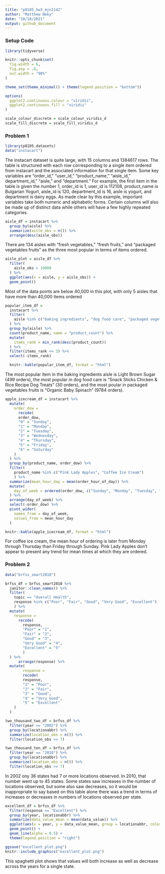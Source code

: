 ```yaml
---
title: "p8105_hw3_mjn2142"
author: "Matthew Neky"
date: "10/18/2021"
output: github_document
---
```


### Setup Code

```r
library(tidyverse)

knitr::opts_chunk$set(
  fig.width = 6,
  fig.asp = .6,
  out.width = "90%"
)

theme_set(theme_minimal() + theme(legend.position = "bottom"))

options(
  ggplot2.continuous.colour = "viridis",
  ggplot2.continuous.fill = "viridis"
)

scale_colour_discrete = scale_colour_viridis_d
scale_fill_discrete = scale_fill_viridis_d
```

### Problem 1

```r
library(p8105.datasets)
data("instacart")
```

The instacart dataset is quite large, with 15 columns and 1384617 rows. The table is structured with each row corresponding to a single item ordered from instacart and the associated information for that single item. Some key variables are "order_id," "user_id," "product_name," "aisle_id," department_id," "aisle," and "department." For example, the first item in the table is given the number 1, order_id is 1, user_id is 112108, product_name is Bulgarian Yogurt, aisle_id is 120, department_id is 16, aisle is yogurt, and department is dairy eggs. As made clear by this example, important variables take both numeric and alphabetic forms. Certain columns will also be made up of distinct data while others will have a few highly repeated categories. 

```r
aisle_df = instacart %>% 
  group_by(aisle) %>% 
  summarize(aisle_obs = n()) %>% 
  arrange(desc(aisle_obs))
```

There are 134 aisles with "fresh vegetables," "fresh fruits," and "packaged vegetables fruits" as the three most popular in terms of items ordered.

```r
aisle_plot = aisle_df %>% 
  filter(
    aisle_obs > 10000
  ) %>% 
  ggplot(aes(x = aisle, y = aisle_obs)) +
  geom_point()
```

Most of the data points are below 40,000 in this plot, with only 5 aisles that have more than 40,000 items ordered

```r
popular_item_df = 
  instacart %>% 
  filter(
    aisle %in% c("baking ingredients", "dog food care", "packaged vegetables fruits")
  ) %>% 
  group_by(aisle) %>% 
  count(product_name, name = "product_count") %>% 
  mutate(
    items_rank = min_rank(desc(product_count))
  ) %>% 
  filter(items_rank <= 3) %>% 
  select(-items_rank)

  knitr::kable(popular_item_df, format = "html")
```

The most popular item in the baking ingredients aisle is Light Brown Sugar (499 orders), the most popular in dog food care is "Snack Sticks Chicken & Rice Recipe Dog Treats" (30 orders), and the most poular in packaged vegetables fruits is "Organic Baby Spinach" (9784 orders).

```r
apple_icecream_df = instacart %>% 
  mutate(
    order_dow =
      recode(
      order_dow,
      "0" = "Sunday",
      "1" = "Monday",
      "2" = "Tuesday",
      "3" = "Wednesday",
      "4" = "Thursday",
      "5" = "Friday",
      "6" = "Saturday"
    )
  ) %>% 
  group_by(product_name, order_dow) %>% 
  filter(
    product_name %in% c("Pink Lady Apples", "Coffee Ice Cream")
    ) %>% 
  summarize(mean_hour_day = mean(order_hour_of_day)) %>%
  mutate(
    day_of_week = ordered(order_dow, c("Sunday", "Monday", "Tuesday", "Wednesday", "Thursday", "Friday", "Saturday"))
  ) %>% 
  arrange(day_of_week) %>% 
  select(-order_dow) %>% 
  pivot_wider(
    names_from = day_of_week,
    values_from = mean_hour_day
  )

knitr::kable(apple_icecream_df, format = "html")
```

For coffee ice cream, the mean hour of ordering is later from Monday through Thursday than Friday through Sunday. Pink Lady Apples don't appear to present any trend for mean times at which they are ordered.

### Problem 2

```r
data("brfss_smart2010")

brfss_df = brfss_smart2010 %>% 
  janitor::clean_names() %>% 
  filter(
    topic == "Overall Health",
    response %in% c("Poor", "Fair", "Good", "Very Good", "Excellent")
    ) %>% 
  mutate(
    response =
      recode(
        response,
        "Poor" = "1",
        "Fair" = "2",
        "Good" = "3",
        "Very Good" = "4",
        "Excellent" = "5"
        )
  ) %>% 
      arrange(response) %>%  
  mutate(
        response = 
        recode(
        response,
        "1" = "Poor",
        "2" = "Fair",
        "3" = "Good",
        "4" = "Very Good",
        "5" = "Excellent"
    )
  )
```

```r
two_thousand_two_df = brfss_df %>% 
  filter(year == "2002") %>% 
  group_by(locationabbr) %>% 
  summarize(location_obs = n()) %>% 
  filter(location_obs >= 7)

two_thousand_ten_df = brfss_df %>% 
  filter(year == "2010") %>% 
  group_by(locationabbr) %>% 
  summarize(location_obs = n()) %>% 
  filter(location_obs >= 7)
```

In 2002 ony 36 states had 7 or more locations observed. In 2010, that number went up to 45 states. Some states saw increases in the number of locations observed, but some also saw decreases, so it would be inappropriate to say based on this table alone there was a trend in terms of increases or decreases in numbers of locations observed per state.

```r
excellent_df = brfss_df %>% 
  filter(response == "Excellent") %>% 
  group_by(year, locationabbr) %>% 
  summarize(data_value_mean = mean(data_value)) %>% 
  ggplot(aes(x = year, y = data_value_mean, group = locationabbr, color = locationabbr)) +
  geom_point() +
  geom_line(alpha = 0.5) +
  theme(legend.position = "right")

ggsave("excellent_plot.png")
knitr::include_graphics("excellent_plot.png")
```

This spaghetti plot shows that values will both increase as well as decrease across the years for a single state.

```r

```



